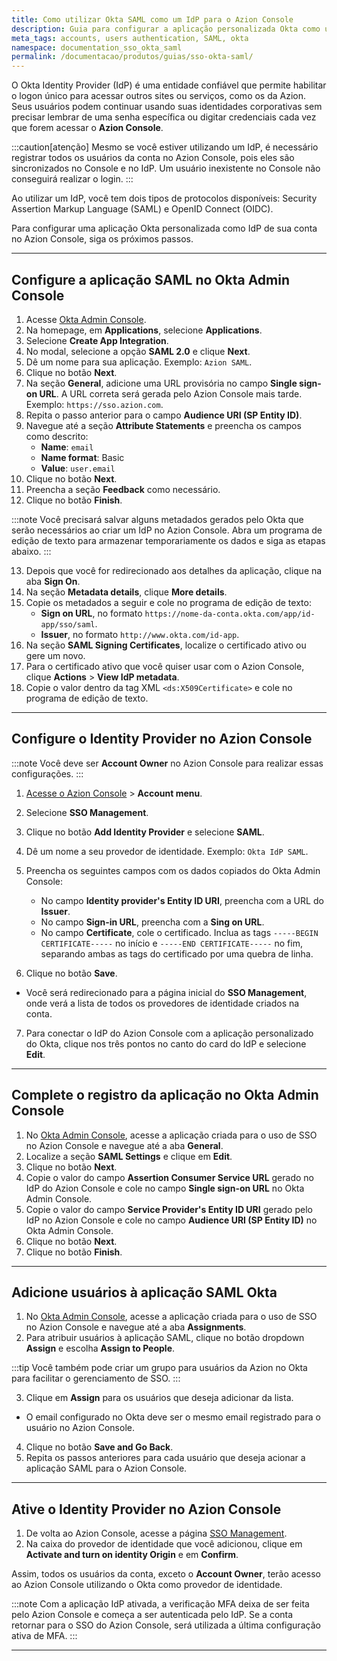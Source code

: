 ```yaml
---
title: Como utilizar Okta SAML como um IdP para o Azion Console
description: Guia para configurar a aplicação personalizada Okta como um IdP para o Azion Console.
meta_tags: accounts, users authentication, SAML, okta
namespace: documentation_sso_okta_saml
permalink: /documentacao/produtos/guias/sso-okta-saml/
---
```


O Okta Identity Provider (IdP) é uma entidade confiável que permite habilitar o logon único para acessar outros sites ou serviços, como os da Azion. Seus usuários podem continuar usando suas identidades corporativas sem precisar lembrar de uma senha específica ou digitar credenciais cada vez que forem acessar o **Azion Console**. 

:::caution[atenção]
Mesmo se você estiver utilizando um IdP, é necessário registrar todos os usuários da conta no Azion Console, pois eles são sincronizados no Console e no IdP. Um usuário inexistente no Console não conseguirá realizar o login. 
:::

Ao utilizar um IdP, você tem dois tipos de protocolos disponíveis: Security Assertion Markup Language (SAML) e OpenID Connect (OIDC).

Para configurar uma aplicação Okta personalizada como IdP de sua conta no Azion Console, siga os próximos passos.

---

## Configure a aplicação SAML no Okta Admin Console

1. Acesse [Okta Admin Console](https://login.okta.com/).
2. Na homepage, em **Applications**, selecione **Applications**. 
3. Selecione **Create App Integration**.
4. No modal, selecione a opção **SAML 2.0** e clique **Next**.
5. Dê um nome para sua aplicação. Exemplo: `Azion SAML`.
6. Clique no botão **Next**.
7. Na seção **General**, adicione uma URL provisória no campo **Single sign-on URL**. A URL correta será gerada pelo Azion Console mais tarde. Exemplo: `https://sso.azion.com`.
8. Repita o passo anterior para o campo **Audience URI (SP Entity ID)**.
9. Navegue até a seção **Attribute Statements** e preencha os campos como descrito:
    - **Name**: `email`
    - **Name format**: Basic
    - **Value**: `user.email`
10. Clique no botão **Next**.
11. Preencha a seção **Feedback** como necessário.
12. Clique no botão **Finish**.

:::note
Você precisará salvar alguns metadados gerados pelo Okta que serão necessários ao criar um IdP no Azion Console. Abra um programa de edição de texto para armazenar temporariamente os dados e siga as etapas abaixo.
:::

13. Depois que você for redirecionado aos detalhes da aplicação, clique na aba **Sign On**.
14. Na seção **Metadata details**, clique **More details**.
15. Copie os metadados a seguir e cole no programa de edição de texto:
    - **Sign on URL**, no formato `https://nome-da-conta.okta.com/app/id-app/sso/saml`.
    - **Issuer**, no formato `http://www.okta.com/id-app`.
16. Na seção **SAML Signing Certificates**, localize o certificado ativo ou gere um novo.
17. Para o certificado ativo que você quiser usar com o Azion Console, clique **Actions** > **View IdP metadata**.
18. Copie o valor dentro da tag XML `<ds:X509Certificate>` e cole no programa de edição de texto.

---

## Configure o Identity Provider no Azion Console

:::note
Você deve ser **Account Owner** no Azion Console para realizar essas configurações.
:::

1. [Acesse o Azion Console](/pt-br/documentacao/produtos/guias/como-acessar-o-rtm/) > **Account menu**.
2. Selecione **SSO Management**.
3. Clique no botão **Add Identity Provider** e selecione **SAML**.
4. Dê um nome a seu provedor de identidade. Exemplo: `Okta IdP SAML`.
5. Preencha os seguintes campos com os dados copiados do Okta Admin Console:

    - No campo **Identity provider's Entity ID URI**, preencha com a URL do **Issuer**.
    - No campo **Sign-in URL**, preencha com a **Sing on URL**.
    - No campo **Certificate**, cole o certificado. Inclua as tags `-----BEGIN CERTIFICATE-----` no início e `-----END CERTIFICATE-----` no fim, separando ambas as tags do certificado por uma quebra de linha.

6. Clique no botão **Save**. 
- Você será redirecionado para a página inicial do **SSO Management**, onde verá a lista de todos os provedores de identidade criados na conta. 
7. Para conectar o IdP do Azion Console com a aplicação personalizado do Okta, clique nos três pontos no canto do card do IdP e selecione **Edit**.

---

## Complete o registro da aplicação no Okta Admin Console

1. No [Okta Admin Console](https://login.okta.com/), acesse a aplicação criada para o uso de SSO no Azion Console e navegue até a aba **General**.
2. Localize a seção **SAML Settings** e clique em **Edit**.
3. Clique no botão **Next**.
4. Copie o valor do campo **Assertion Consumer Service URL** gerado no IdP do Azion Console e cole no campo **Single sign-on URL** no Okta Admin Console.
5. Copie o valor do campo **Service Provider's Entity ID URI** gerado pelo IdP no Azion Console e cole no campo **Audience URI (SP Entity ID)** no Okta Admin Console.
6. Clique no botão **Next**.
7. Clique no botão **Finish**.

---

## Adicione usuários à aplicação SAML Okta

1. No [Okta Admin Console](https://login.okta.com/), acesse a aplicação criada para o uso de SSO no Azion Console e navegue até a aba **Assignments**.
2. Para atribuir usuários à aplicação SAML, clique no botão dropdown **Assign** e escolha **Assign to People**.

:::tip
Você também pode criar um grupo para usuários da Azion no Okta para facilitar o gerenciamento de SSO.
:::

3. Clique em **Assign** para os usuários que deseja adicionar da lista.
- O email configurado no Okta deve ser o mesmo email registrado para o usuário no Azion Console.
4. Clique no botão **Save and Go Back**.
5. Repita os passos anteriores para cada usuário que deseja acionar a aplicação SAML para o Azion Console.

---

## Ative o Identity Provider no Azion Console

1. De volta ao Azion Console, acesse a página [SSO Management](https://console.azion.com/iam/sso/identity-providers).
2. Na caixa do provedor de identidade que você adicionou, clique em **Activate and turn on identity Origin** e em **Confirm**.

Assim, todos os usuários da conta, exceto o **Account Owner**, terão acesso ao Azion Console utilizando o Okta como provedor de identidade.

:::note
Com a aplicação IdP ativada, a verificação MFA deixa de ser feita pelo Azion Console e começa a ser autenticada pelo IdP. Se a conta retornar para o SSO do Azion Console, será utilizada a última configuração ativa de MFA.
:::

---

